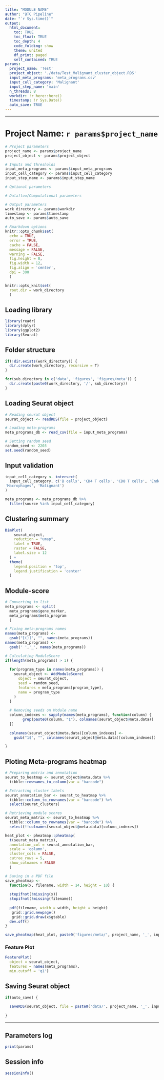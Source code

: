 ```yaml
---
title: "MODULE NAME"
author: "BTC Pipeline"
date: "`r Sys.time()`"
output:
  html_document: 
    toc: TRUE
    toc_float: TRUE
    toc_depth: 4
    code_folding: show
    theme: united
    df_print: paged
    self_contained: TRUE
params:
  project_name: 'Test'
  project_object: './data/Test_Malignant_cluster_object.RDS'
  input_meta_programs: 'meta_programs.csv'
  input_cell_category: 'Malignant'
  input_step_name: 'main'
  n_threads: 8
  workdir: !r here::here()  
  timestamp: !r Sys.Date()
  auto_save: TRUE
---
```


------------------------------------------------------------------------

# Project Name: `r params$project_name`

```r

# Project parameters 
project_name <- params$project_name
project_object <- params$project_object

# Inputs and thresholds
input_meta_programs <- params$input_meta_programs
input_cell_category <- params$input_cell_category
input_step_name <- params$input_step_name

# Optional parameters

# Dataflow/Computational parameters

# Output parameters
work_directory <- params$workdir
timestamp <- params$timestamp
auto_save <- params$auto_save

# Rmarkdown options
knitr::opts_chunk$set(
  echo = TRUE,
  error = TRUE,
  cache = FALSE,
  message = FALSE, 
  warning = FALSE,
  fig.height = 8, 
  fig.width = 12,
  fig.align = 'center',
  dpi = 300
  )

knitr::opts_knit$set(
  root.dir = work_directory
  )

```

## Loading library

```r

library(readr)
library(dplyr)
library(ggplot2)
library(Seurat)

```

## Folder structure

```r

if(!dir.exists(work_directory)) {
  dir.create(work_directory, recursive = T)
}

for(sub_directory in c('data', 'figures', 'figures/meta')) {
  dir.create(paste0(work_directory, '/', sub_directory))
}

```

## Loading Seurat object

```r

# Reading seurat object
seurat_object <- readRDS(file = project_object)

# Loading meta-programs
meta_programs_db <- read_csv(file = input_meta_programs)

# Setting random seed
random_seed <- 2203
set.seed(random_seed)

```

## Input validation

```r

input_cell_category <- intersect(
  input_cell_category, c('B cells', 'CD4 T cells', 'CD8 T cells', 'Endothelial', 'Epithelial', 'Fibroblasts',
'Macrophages', 'Malignant')
)

meta_programs <- meta_programs_db %>%
  filter(source %in% input_cell_category)

```

## Clustering summary

```r

DimPlot(
    seurat_object, 
    reduction = "umap",
    label = TRUE,
    raster = FALSE,
    label.size = 12
  ) +
  theme(
    legend.position = 'top',
    legend.justification = 'center'
  )

```
## Module-score

```r


# Converting to list
meta_programs <- split(
  meta_programs$gene_marker,
  meta_programs$meta_program
  )

# Fixing meta-programs names
names(meta_programs) <- 
  gsub("[()]", "", names(meta_programs))
names(meta_programs) <- 
  gsub(' ','_', names(meta_programs))

# Calculating ModuleScore
if(length(meta_programs) > 1) {
  
  for(program_type in names(meta_programs)) {
    seurat_object <- AddModuleScore(
      object = seurat_object,
      seed = random_seed,
      features = meta_programs[program_type],
      name = program_type
    )
  }
  
  # Removing seeds on Module name
  column_indexes <- sapply(names(meta_programs), function(column) {
        grep(paste0(column, "1"), colnames(seurat_object@meta.data))
  })
  
  colnames(seurat_object@meta.data)[column_indexes] <-
    gsub("1$", "", colnames(seurat_object@meta.data)[column_indexes])

}

```

## Ploting Meta-programs heatmap

```r

# Preparing matrix and annotation
seurat_to_heatmap <- seurat_object@meta.data %>%
  tibble::rownames_to_column(var = "barcode")

# Extracting cluster labels
seurat_annotation_bar <- seurat_to_heatmap %>%
  tibble::column_to_rownames(var = "barcode") %>%
  select(seurat_clusters)

# Retrieving module scores
seurat_meta_matrix <- seurat_to_heatmap %>%
  tibble::column_to_rownames(var = "barcode") %>%
  select(!!colnames(seurat_object@meta.data)[column_indexes])

heat_plot <- pheatmap::pheatmap(
  t(seurat_meta_matrix), 
  annotation_col = seurat_annotation_bar,
  scale = 'column',
  cluster_cols = FALSE,
  cutree_rows = 5,
  show_colnames = FALSE
  )

```

```r

# Saving in a PDF file
save_pheatmap <- 
  function(x, filename, width = 14, height = 10) {
   
  stopifnot(!missing(x))
  stopifnot(!missing(filename))
   
  pdf(filename, width = width, height = height)
   grid::grid.newpage()
   grid::grid.draw(x$gtable)
  dev.off()
}

save_pheatmap(heat_plot, paste0('figures/meta/', project_name, '_', input_step_name,'_heatmap.pdf'))

```


### Feature Plot

```r

FeaturePlot(
  object = seurat_object, 
  features = names(meta_programs),
  min.cutoff = 'q1')

```

## Saving Seurat object

```r

if(auto_save) {
  
  saveRDS(seurat_object, file = paste0('data/', project_name, '_', input_step_name, '_meta_object.RDS'))
  
}

```

------------------------------------------------------------------------

## Parameters log

```r

print(params)

```

## Session info

```r

sessionInfo()

```